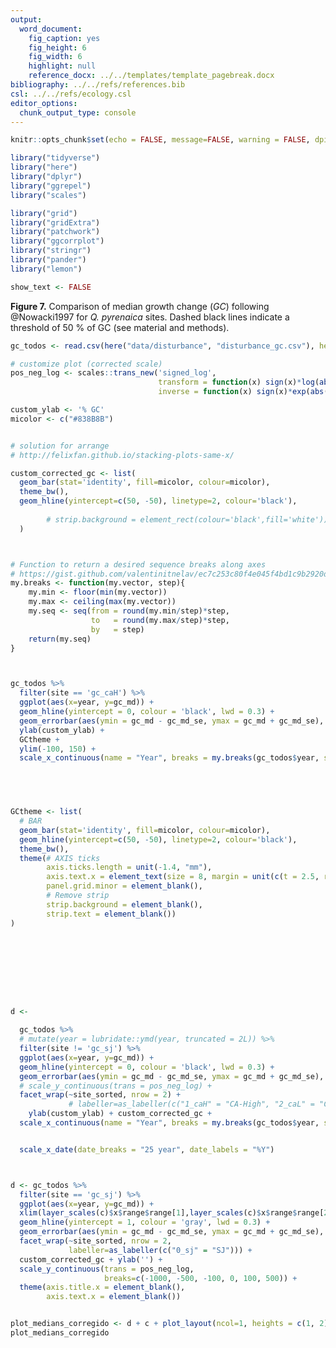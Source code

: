 ```yaml
---
output: 
  word_document:
    fig_caption: yes
    fig_height: 6
    fig_width: 6
    highlight: null
    reference_docx: ../../templates/template_pagebreak.docx
bibliography: ../../refs/references.bib
csl: ../../refs/ecology.csl
editor_options: 
  chunk_output_type: console
---
```


```r
knitr::opts_chunk$set(echo = FALSE, message=FALSE, warning = FALSE, dpi = 200)
```

```r
library("tidyverse")
library("here")
library("dplyr")
library("ggrepel")
library("scales")

library("grid")
library("gridExtra")
library("patchwork")
library("ggcorrplot")
library("stringr")
library("pander")
library("lemon")
```

```r
show_text <- FALSE
```

**Figure 7.** Comparison of median growth change ($GC$) following @Nowacki1997 for *Q. pyrenaica* sites. Dashed black lines indicate a threshold of 50 % of GC (see material and methods). 

```r
gc_todos <- read.csv(here("data/disturbance", "disturbance_gc.csv"), header = TRUE, sep = ',')

# customize plot (corrected scale)
pos_neg_log <- scales::trans_new('signed_log', 
                                 transform = function(x) sign(x)*log(abs(x)),
                                 inverse = function(x) sign(x)*exp(abs(x)))

custom_ylab <- '% GC'
micolor <- c("#838B8B")


# solution for arrange
# http://felixfan.github.io/stacking-plots-same-x/

custom_corrected_gc <- list(
  geom_bar(stat='identity', fill=micolor, colour=micolor),
  theme_bw(), 
  geom_hline(yintercept=c(50, -50), linetype=2, colour='black'),
  
        # strip.background = element_rect(colour='black',fill='white'))
  )



# Function to return a desired sequence breaks along axes
# https://gist.github.com/valentinitnelav/ec7c253c80f4e045f4bd1c9b2920d7bd 
my.breaks <- function(my.vector, step){
    my.min <- floor(min(my.vector))
    my.max <- ceiling(max(my.vector))
    my.seq <- seq(from = round(my.min/step)*step, 
                  to   = round(my.max/step)*step,
                  by   = step)
    return(my.seq)
}



gc_todos %>% 
  filter(site == 'gc_caH') %>% 
  ggplot(aes(x=year, y=gc_md)) + 
  geom_hline(yintercept = 0, colour = 'black', lwd = 0.3) + 
  geom_errorbar(aes(ymin = gc_md - gc_md_se, ymax = gc_md + gc_md_se), colour='gray', width=.3, size=.2) +
  ylab(custom_ylab) +
  GCtheme + 
  ylim(-100, 150) +
  scale_x_continuous(name = "Year", breaks = my.breaks(gc_todos$year, step = 25)) 
  




GCtheme <- list(
  # BAR
  geom_bar(stat='identity', fill=micolor, colour=micolor),
  geom_hline(yintercept=c(50, -50), linetype=2, colour='black'),
  theme_bw(),
  theme(# AXIS ticks
        axis.ticks.length = unit(-1.4, "mm"),
        axis.text.x = element_text(size = 8, margin = unit(c(t = 2.5, r = 0, b = 0, l = 0), "mm")),
        panel.grid.minor = element_blank(),
        # Remove strip 
        strip.background = element_blank(),
        strip.text = element_blank())
)









d <-
  
  gc_todos %>% 
  # mutate(year = lubridate::ymd(year, truncated = 2L)) %>% 
  filter(site != 'gc_sj') %>% 
  ggplot(aes(x=year, y=gc_md)) + 
  geom_hline(yintercept = 0, colour = 'black', lwd = 0.3) + 
  geom_errorbar(aes(ymin = gc_md - gc_md_se, ymax = gc_md + gc_md_se), colour='gray', width=.3, size=.2) + 
  # scale_y_continuous(trans = pos_neg_log) +
  facet_wrap(~site_sorted, nrow = 2) +
             # labeller=as_labeller(c("1_caH" = "CA-High", "2_caL" = "CA-Low"))) + 
    ylab(custom_ylab) + custom_corrected_gc +
  scale_x_continuous(name = "Year", breaks = my.breaks(gc_todos$year, step = 25))


  scale_x_date(date_breaks = "25 year", date_labels = "%Y")



d <- gc_todos %>% 
  filter(site == 'gc_sj') %>% 
  ggplot(aes(x=year, y=gc_md)) + 
  xlim(layer_scales(c)$x$range$range[1],layer_scales(c)$x$range$range[2]) +
  geom_hline(yintercept = 1, colour = 'gray', lwd = 0.3) + 
  geom_errorbar(aes(ymin = gc_md - gc_md_se, ymax = gc_md + gc_md_se), colour=micolor, width=.3, size=.2) +
  facet_wrap(~site_sorted, nrow = 2,
             labeller=as_labeller(c("0_sj" = "SJ"))) + 
  custom_corrected_gc + ylab('') + 
  scale_y_continuous(trans = pos_neg_log, 
                     breaks=c(-1000, -500, -100, 0, 100, 500)) +
  theme(axis.title.x = element_blank(),
        axis.text.x = element_blank()) 


plot_medians_corregido <- d + c + plot_layout(ncol=1, heights = c(1, 2))
plot_medians_corregido

```
